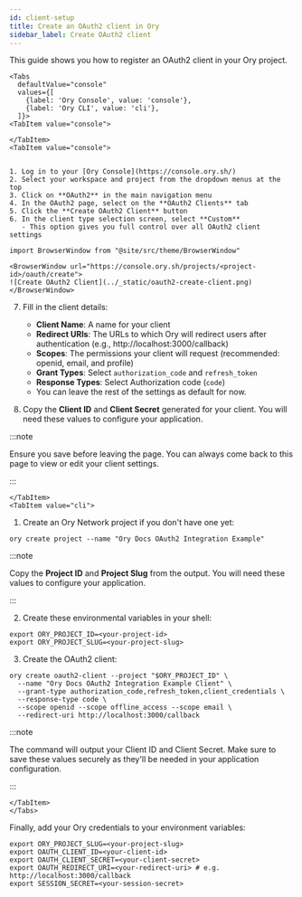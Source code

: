 ```yaml
---
id: client-setup
title: Create an OAuth2 client in Ory
sidebar_label: Create OAuth2 client
---
```


This guide shows you how to register an OAuth2 client in your Ory project.

```mdx-code-block
<Tabs
  defaultValue="console"
  values={[
    {label: 'Ory Console', value: 'console'},
    {label: 'Ory CLI', value: 'cli'},
  ]}>
<TabItem value="console">
```

```mdx-code-block
</TabItem>
<TabItem value="console">
```

```mdx-code-block

1. Log in to your [Ory Console](https://console.ory.sh/)
2. Select your workspace and project from the dropdown menus at the top
3. Click on **OAuth2** in the main navigation menu
4. In the OAuth2 page, select on the **OAuth2 Clients** tab
5. Click the **Create OAuth2 Client** button
6. In the client type selection screen, select **Custom**
   - This option gives you full control over all OAuth2 client settings
```

```mdx-code-block
import BrowserWindow from "@site/src/theme/BrowserWindow"

<BrowserWindow url="https://console.ory.sh/projects/<project-id>/oauth/create">
![Create OAuth2 Client](../_static/oauth2-create-client.png)
</BrowserWindow>
```

7. Fill in the client details:

   - **Client Name**: A name for your client
   - **Redirect URIs**: The URLs to which Ory will redirect users after authentication (e.g., http://localhost:3000/callback)
   - **Scopes**: The permissions your client will request (recommended: openid, email, and profile)
   - **Grant Types**: Select `authorization_code` and `refresh_token`
   - **Response Types**: Select Authorization code (`code`)
   - You can leave the rest of the settings as default for now.

8. Copy the **Client ID** and **Client Secret** generated for your client. You will need these values to configure your
   application.

:::note

Ensure you save before leaving the page. You can always come back to this page to view or edit your client settings.

:::

```mdx-code-block
</TabItem>
<TabItem value="cli">
```

1. Create an Ory Network project if you don't have one yet:

```shell
ory create project --name "Ory Docs OAuth2 Integration Example"
```

:::note

Copy the **Project ID** and **Project Slug** from the output. You will need these values to configure your application.

:::

2. Create these environmental variables in your shell:

```shell
export ORY_PROJECT_ID=<your-project-id>
export ORY_PROJECT_SLUG=<your-project-slug>
```

3. Create the OAuth2 client:

```shell
ory create oauth2-client --project "$ORY_PROJECT_ID" \
  --name "Ory Docs OAuth2 Integration Example Client" \
  --grant-type authorization_code,refresh_token,client_credentials \
  --response-type code \
  --scope openid --scope offline_access --scope email \
  --redirect-uri http://localhost:3000/callback
```

:::note

The command will output your Client ID and Client Secret. Make sure to save these values securely as they'll be needed in your
application configuration.

:::

```mdx-code-block
</TabItem>
</Tabs>
```

Finally, add your Ory credentials to your environment variables:

```shell
export ORY_PROJECT_SLUG=<your-project-slug>
export OAUTH_CLIENT_ID=<your-client-id>
export OAUTH_CLIENT_SECRET=<your-client-secret>
export OAUTH_REDIRECT_URI=<your-redirect-uri> # e.g. http://localhost:3000/callback
export SESSION_SECRET=<your-session-secret>
```
